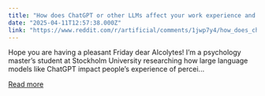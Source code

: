 ```yaml
---
title: "How does ChatGPT or other LLMs affect your work experience and perceived sense of support? (10 min, anonymous and voluntary academic survey)"
date: "2025-04-11T12:57:38.000Z"
link: "https://www.reddit.com/r/artificial/comments/1jwp7y4/how_does_chatgpt_or_other_llms_affect_your_work/"
---
```


Hope you are having a pleasant Friday dear AIcolytes!
 I’m a psychology master’s student at Stockholm University researching how large language models like ChatGPT impact people’s experience of percei...

[Read more](https://www.reddit.com/r/artificial/comments/1jwp7y4/how_does_chatgpt_or_other_llms_affect_your_work/)
